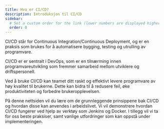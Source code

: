 ```yaml
---
title: Hva er CI/CD?
description: Introduksjon til CI/CD
sidebar:
  # Set a custom order for the link (lower numbers are displayed higher up)
  order: 0
---
```



CI/CD står for Continuous Integration/Continuous Deployment, og er en praksis som brukes for å automatisere bygging, testing og utrulling av programvare.

CI/CD er er sentralt i DevOps, som er en tilnærming innen programvareutvikling som fremmer samarbeid mellom utviklere og driftspersonell.

Ved å bruke CI/CD kan teamet ditt raskt og effektivt levere programvare av høy kvalitet til brukerne.
Dette kan bidra til å redusere feil, øke produktiviteten og forbedre brukeropplevelsen.

På denne nettsiden vil du lære om de grunnleggende prinsippene bak CI/CD og hvordan disse kan anvendes i arbeidslivet.
Vi vil demonstrere hvordan CI/CD fungerer ved hjelp av verktøy som Jenkins og Docker.
I tillegg vil vi ta for oss beste praksiser, samt vanlige utfordringer som kan oppstå under implementeringen.

<LikeThisPage />
